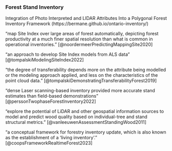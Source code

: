 
### Forest Stand Inventory

Integration of Photo Interpreted and LIDAR Attributes Into a Polygonal Forest Inventory Framework (https://bermane.github.io/ontario-inventory/)

"map Site Index over large areas of forest automatically, depicting forest productivity at a much finer spatial resolution than what is common in operational inventories." [@noordermeerPredictingMappingSite2020]

"an approach to develop Site Index models from ALS data" [@tompalskiModelingSiteIndex2022]

"the degree of transferability depends more on the attribute being modelled or the modeling approach applied, and less on the characteristics of the point cloud data." [@tompalskiDemonstratingTransferabilityForest2019]

"dense Laser scanning-based inventory provided more accurate stand estimates than field-based demonstrations" [@perssonTwophaseForestInventory2022]

"explore the potential of LiDAR and other geospatial information sources to model and predict wood quality based on individual-tree and stand structural metrics." [@vanleeuwenAssessmentStandingWood2011]

"a conceptual framework for forestry inventory update, which is also known as the establishment of a ‘living inventory’." [@coopsFrameworkRealtimeForest2023]